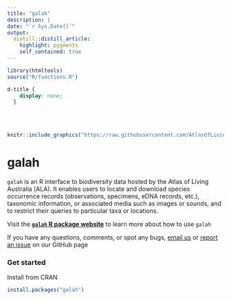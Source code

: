 ```yaml
---
title: "galah"
description: |
date: "`r Sys.Date()`"
output: 
  distill::distill_article:
    highlight: pygments
    self_contained: true
---
```


```r
library(htmltools)
source("R/functions.R")
```

```css
d-title {
    display: none;
  }
```

<br>
<br>

:::l-page

:::float-image

```r
knitr::include_graphics("https://raw.githubusercontent.com/AtlasOfLivingAustralia/ala-labs/main/images/hex/galah_logo.png")
```

# galah

`galah` is an R interface to biodiversity data hosted by the Atlas of Living Australia (ALA). It enables users to locate and download species occurrence records (observations, specimens, eDNA records, etc.), taxonomic information, or associated media such as images or sounds, and to restrict their queries to particular taxa or locations.

Visit the **[`galah` R package website](https://atlasoflivingaustralia.github.io/galah/index.html)** to learn more about how to use `galah`

If you have any questions, comments, or spot any bugs, [email us](mailto:support@ala.org.au) or [report an issue](https://github.com/AtlasOfLivingAustralia/galah) on our GitHub page
:::

:::

### Get started

Install from CRAN

```r
install.packages("galah")
```



